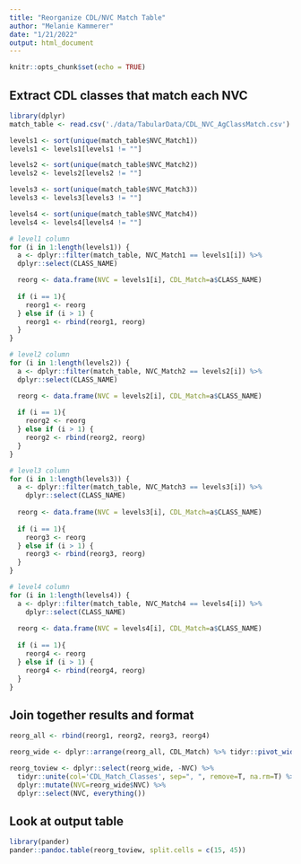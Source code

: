 ```yaml
---
title: "Reorganize CDL/NVC Match Table"
author: "Melanie Kammerer"
date: "1/21/2022"
output: html_document
---
```


```r
knitr::opts_chunk$set(echo = TRUE)
```

## Extract CDL classes that match each NVC
```r
library(dplyr)
match_table <- read.csv('./data/TabularData/CDL_NVC_AgClassMatch.csv')

levels1 <- sort(unique(match_table$NVC_Match1))
levels1 <- levels1[levels1 != ""]

levels2 <- sort(unique(match_table$NVC_Match2))
levels2 <- levels2[levels2 != ""]

levels3 <- sort(unique(match_table$NVC_Match3))
levels3 <- levels3[levels3 != ""]

levels4 <- sort(unique(match_table$NVC_Match4))
levels4 <- levels4[levels4 != ""]

# level1 column
for (i in 1:length(levels1)) {
  a <- dplyr::filter(match_table, NVC_Match1 == levels1[i]) %>%
  dplyr::select(CLASS_NAME)

  reorg <- data.frame(NVC = levels1[i], CDL_Match=a$CLASS_NAME)
  
  if (i == 1){
    reorg1 <- reorg
  } else if (i > 1) {
    reorg1 <- rbind(reorg1, reorg)
  }
}

# level2 column
for (i in 1:length(levels2)) {
  a <- dplyr::filter(match_table, NVC_Match2 == levels2[i]) %>%
  dplyr::select(CLASS_NAME)

  reorg <- data.frame(NVC = levels2[i], CDL_Match=a$CLASS_NAME)
  
  if (i == 1){
    reorg2 <- reorg
  } else if (i > 1) {
    reorg2 <- rbind(reorg2, reorg)
  }
}

# level3 column
for (i in 1:length(levels3)) {
  a <- dplyr::filter(match_table, NVC_Match3 == levels3[i]) %>%
    dplyr::select(CLASS_NAME)
  
  reorg <- data.frame(NVC = levels3[i], CDL_Match=a$CLASS_NAME)
  
  if (i == 1){
    reorg3 <- reorg
  } else if (i > 1) {
    reorg3 <- rbind(reorg3, reorg)
  }
}

# level4 column
for (i in 1:length(levels4)) {
  a <- dplyr::filter(match_table, NVC_Match4 == levels4[i]) %>%
    dplyr::select(CLASS_NAME)
  
  reorg <- data.frame(NVC = levels4[i], CDL_Match=a$CLASS_NAME)
  
  if (i == 1){
    reorg4 <- reorg
  } else if (i > 1) {
    reorg4 <- rbind(reorg4, reorg)
  }
}

```

## Join together results and format

```r
reorg_all <- rbind(reorg1, reorg2, reorg3, reorg4)

reorg_wide <- dplyr::arrange(reorg_all, CDL_Match) %>% tidyr::pivot_wider(id_cols=NVC, names_from=CDL_Match, values_from=CDL_Match)

reorg_toview <- dplyr::select(reorg_wide, -NVC) %>%
  tidyr::unite(col='CDL_Match_Classes', sep=", ", remove=T, na.rm=T) %>%
  dplyr::mutate(NVC=reorg_wide$NVC) %>%
  dplyr::select(NVC, everything())

```

## Look at output table
```r
library(pander)
pander::pandoc.table(reorg_toview, split.cells = c(15, 45))

```